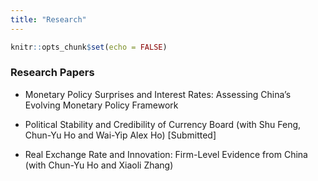 ```yaml
---
title: "Research"
---
```


```r
knitr::opts_chunk$set(echo = FALSE)
```


### Research Papers
- Monetary Policy Surprises and Interest Rates: Assessing China’s Evolving Monetary
Policy Framework

- Political Stability and Credibility of Currency Board (with Shu Feng, Chun-Yu Ho and Wai-Yip Alex Ho) [Submitted]

- Real Exchange Rate and Innovation: Firm-Level Evidence from China (with Chun-Yu Ho and Xiaoli Zhang)

